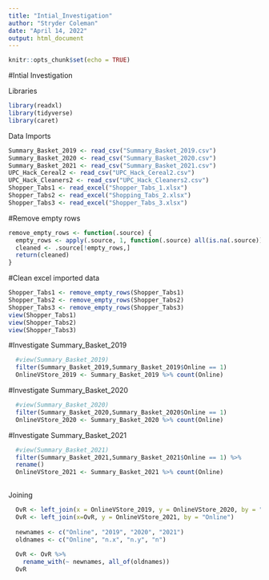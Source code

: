 ---
title: "Intial_Investigation"
author: "Stryder Coleman"
date: "April 14, 2022"
output: html_document
---

```{r setup, include=FALSE}
knitr::opts_chunk$set(echo = TRUE)
```

#Intial Investigation

Libraries
```{r libraries}
library(readxl)
library(tidyverse)
library(caret)
```
Data Imports
```{r import, include=FALSE}
Summary_Basket_2019 <- read_csv("Summary_Basket_2019.csv")
Summary_Basket_2020 <- read_csv("Summary_Basket_2020.csv")
Summary_Basket_2021 <- read_csv("Summary_Basket_2021.csv")
UPC_Hack_Cereal2 <- read_csv("UPC_Hack_Cereal2.csv")
UPC_Hack_Cleaners2 <- read_csv("UPC_Hack_Cleaners2.csv")
Shopper_Tabs1 <- read_excel("Shopper_Tabs_1.xlsx")
Shopper_Tabs2 <- read_excel("Shopping_Tabs_2.xlsx")
Shopper_Tabs3 <- read_excel("Shopper_Tabs_3.xlsx")

```

#Remove empty rows
```{r remove_empty_rows}
remove_empty_rows <- function(.source) {
  empty_rows <- apply(.source, 1, function(.source) all(is.na(.source)))
  cleaned <- .source[!empty_rows,]
  return(cleaned)
}
```

#Clean excel imported data
```{r}
Shopper_Tabs1 <- remove_empty_rows(Shopper_Tabs1)
Shopper_Tabs2 <- remove_empty_rows(Shopper_Tabs2)
Shopper_Tabs3 <- remove_empty_rows(Shopper_Tabs3)
view(Shopper_Tabs1)
view(Shopper_Tabs2)
view(Shopper_Tabs3)
```

#Investigate Summary_Basket_2019
```{r}
  #view(Summary_Basket_2019)
  filter(Summary_Basket_2019,Summary_Basket_2019$Online == 1)
  OnlineVStore_2019 <- Summary_Basket_2019 %>% count(Online)

```

#Investigate Summary_Basket_2020
```{r}
  #view(Summary_Basket_2020)
  filter(Summary_Basket_2020,Summary_Basket_2020$Online == 1)
  OnlineVStore_2020 <- Summary_Basket_2020 %>% count(Online)

```

#Investigate Summary_Basket_2021
```{r}
  #view(Summary_Basket_2021)
  filter(Summary_Basket_2021,Summary_Basket_2021$Online == 1) %>%
  rename()
  OnlineVStore_2021 <- Summary_Basket_2021 %>% count(Online)
  

```


Joining 
```{r}
  
  OvR <- left_join(x = OnlineVStore_2019, y = OnlineVStore_2020, by = "Online")
  OvR <- left_join(x=OvR, y = OnlineVStore_2021, by = "Online")
  
  newnames <- c("Online", "2019", "2020", "2021")  
  oldnames <- c("Online", "n.x", "n.y", "n")
  
  OvR <- OvR %>%
    rename_with(~ newnames, all_of(oldnames))
  OvR

```

